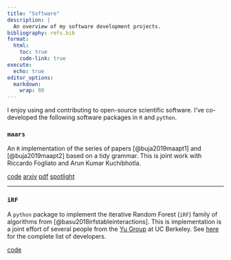 ```yaml
---
title: "Software"
description: |
  An overview of my software development projects.
bibliography: refs.bib
format:
  html:
    toc: true
    code-link: true
execute:
  echo: true
editor_options: 
  markdown: 
    wrap: 80
---
```


I enjoy using and contributing to open-source scientific software. I've co-developed the following software packages in `R` and `python`.

### __`maars`__

An `R` implementation of the series of papers [@buja2019maapt1] and [@buja2019maapt2] based on a tidy grammar. This is joint work with 
Riccardo Fogliato and Arun Kumar Kuchibhotla.

<!-- Code -->
<a href="https://shamindras.github.io/maars/" target="_blank" rel="noopener noreferrer" class="bi-github btn btn-secondary" role="button"> code</a>
<a href="https://arxiv.org/abs/2106.11188" target="_blank" rel="noopener noreferrer" class="bi-file-earmark-text-fill btn btn-warning" role="button"> arxiv</a>
<a href="https://arxiv.org/pdf/2106.11188.pdf" target="_blank" rel="noopener noreferrer" class="bi-file-earmark-pdf-fill btn btn-dark" role="button"> pdf</a>
<a href="https://youtu.be/CaV522U1Ju0?t=67" target="_blank" rel="noopener noreferrer" class="bi-film btn btn-danger" role="button"> spotlight</a>

<hr>

### __`iRF`__

A `python` package to implement the iterative Random Forest (`iRF`) family of
algorithms from [@basu2018irfstableinteractions]. This is implementation is a
joint effort of several people from the [Yu
Group](https://www.stat.berkeley.edu/~yugroup/){target="_blank"} at UC
Berkeley. See
[here](https://github.com/Yu-Group/iterative-Random-Forest/blob/master/Authors.md){target="_blank"} 
for the complete list of developers.

<!-- Code -->
<a href="https://github.com/Yu-Group/iterative-Random-Forest" target="_blank" rel="noopener noreferrer" class="bi-github btn btn-secondary" role="button"> code</a>
